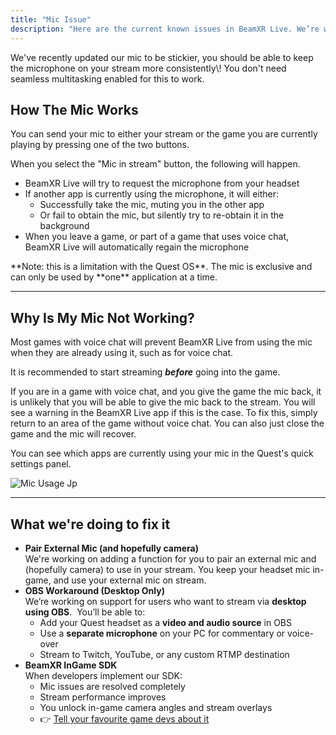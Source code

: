 ```yaml
---
title: "Mic Issue"
description: "Here are the current known issues in BeamXR Live. We’re working hard to improve the experience and will update this list as things change. "
---
```


<Info>
  We've recently updated our mic to be stickier, you should be able to keep the microphone on your stream more consistently\! You don't need seamless multitasking enabled for this to work.
</Info>

## How The Mic Works

You can send your mic to either your stream or the game you are currently playing by pressing one of the two buttons.

When you select the "Mic in stream" button, the following will happen.

- BeamXR Live will try to request the microphone from your headset
- If another app is currently using the microphone, it will either:
  - Successfully take the mic, muting you in the other app
  - Or fail to obtain the mic, but silently try to re-obtain it in the background
- When you leave a game, or part of a game that uses voice chat, BeamXR Live will automatically regain the microphone

<Warning>
  **Note: this is a limitation with the Quest OS**. The mic is exclusive and can only be used by **one** application at a time.
</Warning>

---

## Why Is My Mic Not Working?

Most games with voice chat will prevent BeamXR Live from using the mic when they are already using it, such as for voice chat.

It is recommended to start streaming **_before_** going into the game.

If you are in a game with voice chat, and you give the game the mic back, it is unlikely that you will be able to give the mic back to the stream. You will see a warning in the BeamXR Live app if this is the case. To fix this, simply return to an area of the game without voice chat. You can also just close the game and the mic will recover.

You can see which apps are currently using your mic in the Quest's quick settings panel.

![Mic Usage Jp](/images/mic-usage.jpg)

---

## What we're doing to fix it

- **Pair External Mic (and hopefully camera)**\
  We're working on adding a function for you to pair an external mic and (hopefully camera) to use in your stream. You keep your headset mic in-game, and use your external mic on stream.
- **OBS Workaround (Desktop Only)**\
  We’re working on support for users who want to stream via **desktop using OBS**.  You’ll be able to:
  - Add your Quest headset as a **video and audio source** in OBS
  - Use a **separate microphone** on your PC for commentary or voice-over
  - Stream to Twitch, YouTube, or any custom RTMP destination
- **BeamXR InGame SDK**\
  When developers implement our SDK:
  - Mic issues are resolved completely
  - Stream performance improves
  - You unlock in-game camera angles and stream overlays
  - 👉 [Tell your favourite game devs about it](https://docs.beamxr.io)